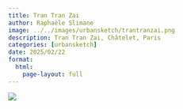 ```yaml
---
title: Tran Tran Zai
author: Raphaële Slimane
image: ../../images/urbansketch/trantranzai.png
description: Tran Tran Zai, Châtelet, Paris
categories: [urbansketch]
date: 2025/02/22
format:
  html:
    page-layout: full
---
```


![](../../images/urbansketch/trantranzai.png)

